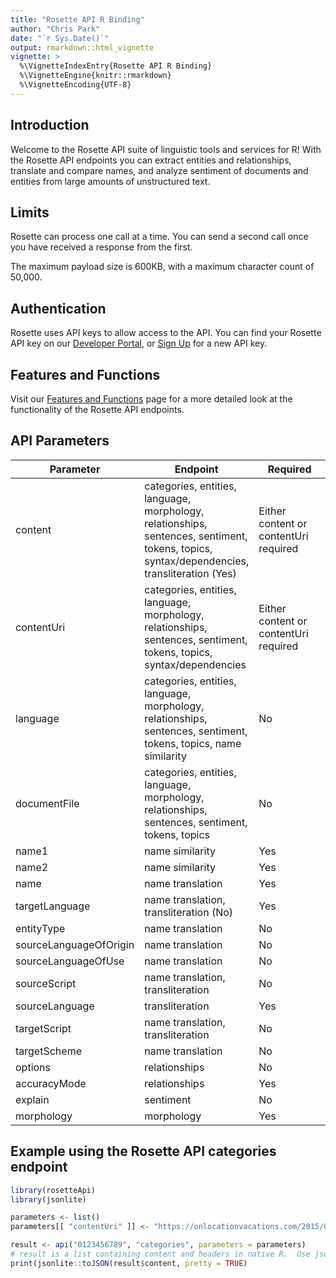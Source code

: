 ```yaml
---
title: "Rosette API R Binding"
author: "Chris Park"
date: "`r Sys.Date()`"
output: rmarkdown::html_vignette
vignette: >
  %\VignetteIndexEntry{Rosette API R Binding}
  %\VignetteEngine{knitr::rmarkdown}
  %\VignetteEncoding{UTF-8}
---
```



## Introduction

Welcome to the Rosette API suite of linguistic tools and services for R! With the Rosette API endpoints you can extract entities and relationships, translate and compare names, and analyze sentiment of documents and entities from large amounts of unstructured text.

## Limits

Rosette can process one call at a time. You can send a second call once you have received a response from the first.

The maximum payload size is 600KB, with a maximum character count of 50,000.

## Authentication
Rosette uses API keys to allow access to the API. You can find your Rosette API key on our [Developer Portal](https://developer.rosette.com/login), or [Sign Up](https://developer.rosette.com/signup) for a new API key.

## Features and Functions

Visit our [Features and Functions](https://developer.rosette.com/features-and-functions) page for a more detailed look at the functionality of the Rosette API endpoints.

## API Parameters
| Parameter                     | Endpoint                                            | Required
| -------------                 |-------------                                        |-------------
| content                    | categories, entities, language, morphology, relationships, sentences, sentiment, tokens, topics, syntax/dependencies, transliteration (Yes)            | Either content or contentUri required |
| contentUri                      | categories, entities, language, morphology, relationships, sentences, sentiment, tokens, topics, syntax/dependencies       | Either content or contentUri required |
| language                          | categories, entities, language, morphology, relationships, sentences, sentiment, tokens, topics, name similarity                    | No |
| documentFile                      | categories, entities, language, morphology, relationships, sentences, sentiment, tokens, topics | No |
| name1                 | name similarity               | Yes |
| name2               | name similarity| Yes |
| name    | name translation     | Yes |
| targetLanguage           | name translation, transliteration (No)          | Yes |
| entityType                 | name translation         | No |
| sourceLanguageOfOrigin        | name translation | No |
| sourceLanguageOfUse                         | name translation       | No |
| sourceScript                     | name translation, transliteration               | No |
| sourceLanguage | transliteration | Yes |
| targetScript                     | name translation, transliteration                   | No |
| targetScheme                        | name translation          | No |
| options              | relationships        | No |
| accuracyMode              | relationships        | Yes |
| explain              | sentiment        | No |
| morphology             | morphology        | Yes |

## Example using the Rosette API categories endpoint
```R
library(rosetteApi)
library(jsonlite)

parameters <- list()
parameters[[ "contentUri" ]] <- "https://onlocationvacations.com/2015/03/05/the-new-ghostbusters-movie-begins-filming-in-boston-in-june/"

result <- api("0123456789", "categories", parameters = parameters)
# result is a list containing content and headers in native R.  Use jsonlite::toJSON() to convert to JSON format.
print(jsonlite::toJSON(result$content, pretty = TRUE)
```
